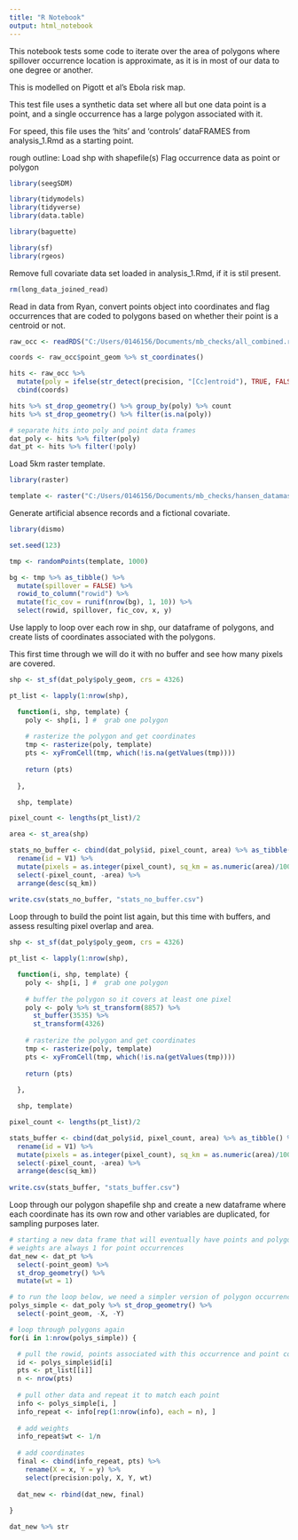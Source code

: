 ```yaml
---
title: "R Notebook"
output: html_notebook
---
```


This notebook tests some code to iterate over the area of polygons where spillover occurrence location is approximate, as it is in most of our data to one degree or another.

This is modelled on Pigott et al's Ebola risk map.

This test file uses a synthetic data set where all but one data point is a point, and a single occurrence has a large polygon associated with it.

For speed, this file uses the 'hits' and 'controls' dataFRAMES from analysis_1.Rmd as a starting point.

rough outline:
Load shp with shapefile(s)
Flag occurrence data as point or polygon

```r

library(seegSDM)

library(tidymodels)
library(tidyverse)
library(data.table)

library(baguette)

library(sf)
library(rgeos)

```

Remove full covariate data set loaded in analysis_1.Rmd, if it is stil present.

```r

rm(long_data_joined_read)

```

Read in data from Ryan, convert points object into coordinates and flag occurrences that are coded to polygons based on whether their point is a centroid or not. 

```r

raw_occ <- readRDS("C:/Users/0146156/Documents/mb_checks/all_combined.rds")

coords <- raw_occ$point_geom %>% st_coordinates()

hits <- raw_occ %>% 
  mutate(poly = ifelse(str_detect(precision, "[Cc]entroid"), TRUE, FALSE)) %>%
  cbind(coords)

hits %>% st_drop_geometry() %>% group_by(poly) %>% count
hits %>% st_drop_geometry() %>% filter(is.na(poly))

# separate hits into poly and point data frames 
dat_poly <- hits %>% filter(poly)
dat_pt <- hits %>% filter(!poly)

```

Load 5km raster template.

```r

library(raster)

template <- raster("C:/Users/0146156/Documents/mb_checks/hansen_datamask.tif")

```

Generate artificial absence records and a fictional covariate.

```r
library(dismo)

set.seed(123)

tmp <- randomPoints(template, 1000)

bg <- tmp %>% as_tibble() %>% 
  mutate(spillover = FALSE) %>%
  rowid_to_column("rowid") %>%
  mutate(fic_cov = runif(nrow(bg), 1, 10)) %>%
  select(rowid, spillover, fic_cov, x, y)

```

Use lapply to loop over each row in shp, our dataframe of polygons, and create lists of coordinates associated with the polygons.

This first time through we will do it with no buffer and see how many pixels are covered.

```r

shp <- st_sf(dat_poly$poly_geom, crs = 4326)

pt_list <- lapply(1:nrow(shp),

  function(i, shp, template) {
    poly <- shp[i, ] #  grab one polygon
    
    # rasterize the polygon and get coordinates
    tmp <- rasterize(poly, template)
    pts <- xyFromCell(tmp, which(!is.na(getValues(tmp))))
    
    return (pts)
    
  },

  shp, template)

pixel_count <- lengths(pt_list)/2

area <- st_area(shp)

stats_no_buffer <- cbind(dat_poly$id, pixel_count, area) %>% as_tibble() %>%
  rename(id = V1) %>%
  mutate(pixels = as.integer(pixel_count), sq_km = as.numeric(area)/1000) %>%
  select(-pixel_count, -area) %>%
  arrange(desc(sq_km))
  
write.csv(stats_no_buffer, "stats_no_buffer.csv")

```

Loop through to build the point list again, but this time with buffers, and assess resulting pixel overlap and area. 

```r

shp <- st_sf(dat_poly$poly_geom, crs = 4326)

pt_list <- lapply(1:nrow(shp),

  function(i, shp, template) {
    poly <- shp[i, ] #  grab one polygon
    
    # buffer the polygon so it covers at least one pixel 
    poly <- poly %>% st_transform(8857) %>% 
      st_buffer(3535) %>% 
      st_transform(4326)
    
    # rasterize the polygon and get coordinates
    tmp <- rasterize(poly, template)
    pts <- xyFromCell(tmp, which(!is.na(getValues(tmp))))
    
    return (pts)
    
  },

  shp, template)

pixel_count <- lengths(pt_list)/2

stats_buffer <- cbind(dat_poly$id, pixel_count, area) %>% as_tibble() %>%
  rename(id = V1) %>%
  mutate(pixels = as.integer(pixel_count), sq_km = as.numeric(area)/1000) %>%
  select(-pixel_count, -area) %>%
  arrange(desc(sq_km))
  
write.csv(stats_buffer, "stats_buffer.csv")

```

Loop through our polygon shapefile shp and create a new dataframe where each coordinate has its own row and other variables are duplicated, for sampling purposes later.

```r

# starting a new data frame that will eventually have points and polygons 
# weights are always 1 for point occurrences 
dat_new <- dat_pt %>% 
  select(-point_geom) %>%
  st_drop_geometry() %>% 
  mutate(wt = 1)

# to run the loop below, we need a simpler version of polygon occurrences
polys_simple <- dat_poly %>% st_drop_geometry() %>% 
  select(-point_geom, -X, -Y)

# loop through polygons again
for(i in 1:nrow(polys_simple)) {

  # pull the rowid, points associated with this occurrence and point count 
  id <- polys_simple$id[i]
  pts <- pt_list[[i]]
  n <- nrow(pts)
  
  # pull other data and repeat it to match each point 
  info <- polys_simple[i, ]
  info_repeat <- info[rep(1:nrow(info), each = n), ]
  
  # add weights
  info_repeat$wt <- 1/n
  
  # add coordinates
  final <- cbind(info_repeat, pts) %>%
    rename(X = x, Y = y) %>%
    select(precision:poly, X, Y, wt)
  
  dat_new <- rbind(dat_new, final)
  
}

dat_new %>% str

```



